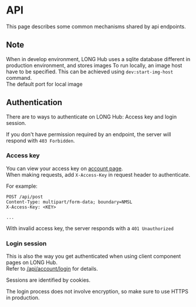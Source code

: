 
# API

This page describes some common mechanisms shared by api endpoints.

## Note

When in develop environment, LONG Hub uses a sqlite database different in production environment, and stores images 
To run locally, an image host have to be specified. This can be achieved using `dev:start-img-host` command.  
The default port for local image


## Authentication

There are to ways to authenticate on LONG Hub: Access key and login session.  

If you don't have permission required by an endpoint, the server will respond with `403 Forbidden`.

### Access key

You can view your access key on [account page](/account).  
When making requests, add `X-Access-Key` in request header to authenticate.  

For example:

```http
POST /api/post
Content-Type: multipart/form-data; boundary=NMSL
X-Access-Key: <KEY>

...
```

With invalid access key, the server responds with a `401 Unauthorized`  

### Login session

This is also the way you get authenticated when using client component pages on LONG Hub.  
Refer to [/api/account/login](/doc/api/account/login) for details.  


Sessions are identified by cookies.  

The login process does not involve encryption, so make sure to use HTTPS in production.  
